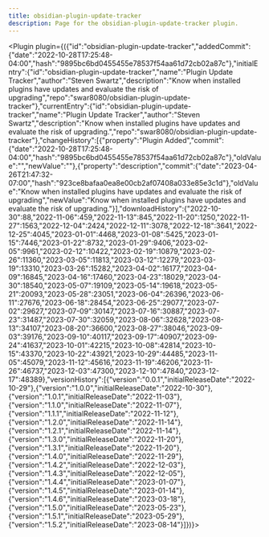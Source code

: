 ---
title: obsidian-plugin-update-tracker
description: Page for the obsidian-plugin-update-tracker plugin.
---


<Plugin plugin={({"id":"obsidian-plugin-update-tracker","addedCommit":{"date":"2022-10-28T17:25:48-04:00","hash":"9895bc6bd0455455e78537f54aa61d72cb02a87c"},"initialEntry":{"id":"obsidian-plugin-update-tracker","name":"Plugin Update Tracker","author":"Steven Swartz","description":"Know when installed plugins have updates and evaluate the risk of upgrading","repo":"swar8080/obsidian-plugin-update-tracker"},"currentEntry":{"id":"obsidian-plugin-update-tracker","name":"Plugin Update Tracker","author":"Steven Swartz","description":"Know when installed plugins have updates and evaluate the risk of upgrading.","repo":"swar8080/obsidian-plugin-update-tracker"},"changeHistory":[{"property":"Plugin Added","commit":{"date":"2022-10-28T17:25:48-04:00","hash":"9895bc6bd0455455e78537f54aa61d72cb02a87c"},"oldValue":"","newValue":""},{"property":"description","commit":{"date":"2023-04-26T21:47:32-07:00","hash":"923ce8bafaa0ea8e00cb2af07408a033e85e3c1d"},"oldValue":"Know when installed plugins have updates and evaluate the risk of upgrading","newValue":"Know when installed plugins have updates and evaluate the risk of upgrading."}],"downloadHistory":{"2022-10-30":88,"2022-11-06":459,"2022-11-13":845,"2022-11-20":1250,"2022-11-27":1563,"2022-12-04":2424,"2022-12-11":3078,"2022-12-18":3641,"2022-12-25":4045,"2023-01-01":4468,"2023-01-08":5425,"2023-01-15":7446,"2023-01-22":8732,"2023-01-29":9406,"2023-02-05":9961,"2023-02-12":10422,"2023-02-19":10879,"2023-02-26":11360,"2023-03-05":11813,"2023-03-12":12279,"2023-03-19":13310,"2023-03-26":15282,"2023-04-02":16177,"2023-04-09":16845,"2023-04-16":17460,"2023-04-23":18029,"2023-04-30":18540,"2023-05-07":19109,"2023-05-14":19618,"2023-05-21":20093,"2023-05-28":23051,"2023-06-04":26396,"2023-06-11":27676,"2023-06-18":28454,"2023-06-25":29077,"2023-07-02":29627,"2023-07-09":30147,"2023-07-16":30887,"2023-07-23":31487,"2023-07-30":32059,"2023-08-06":32628,"2023-08-13":34107,"2023-08-20":36600,"2023-08-27":38046,"2023-09-03":39176,"2023-09-10":40117,"2023-09-17":40907,"2023-09-24":41637,"2023-10-01":42215,"2023-10-08":42814,"2023-10-15":43370,"2023-10-22":43921,"2023-10-29":44485,"2023-11-05":45079,"2023-11-12":45616,"2023-11-19":46206,"2023-11-26":46737,"2023-12-03":47300,"2023-12-10":47840,"2023-12-17":48389},"versionHistory":[{"version":"0.0.1","initialReleaseDate":"2022-10-29"},{"version":"1.0.0","initialReleaseDate":"2022-10-30"},{"version":"1.0.1","initialReleaseDate":"2022-11-03"},{"version":"1.1.0","initialReleaseDate":"2022-11-07"},{"version":"1.1.1","initialReleaseDate":"2022-11-12"},{"version":"1.2.0","initialReleaseDate":"2022-11-14"},{"version":"1.2.1","initialReleaseDate":"2022-11-14"},{"version":"1.3.0","initialReleaseDate":"2022-11-20"},{"version":"1.3.1","initialReleaseDate":"2022-11-20"},{"version":"1.4.0","initialReleaseDate":"2022-11-29"},{"version":"1.4.2","initialReleaseDate":"2022-12-03"},{"version":"1.4.3","initialReleaseDate":"2022-12-05"},{"version":"1.4.4","initialReleaseDate":"2023-01-07"},{"version":"1.4.5","initialReleaseDate":"2023-01-14"},{"version":"1.4.6","initialReleaseDate":"2023-03-18"},{"version":"1.5.0","initialReleaseDate":"2023-05-23"},{"version":"1.5.1","initialReleaseDate":"2023-05-29"},{"version":"1.5.2","initialReleaseDate":"2023-08-14"}]})}></Plugin>
